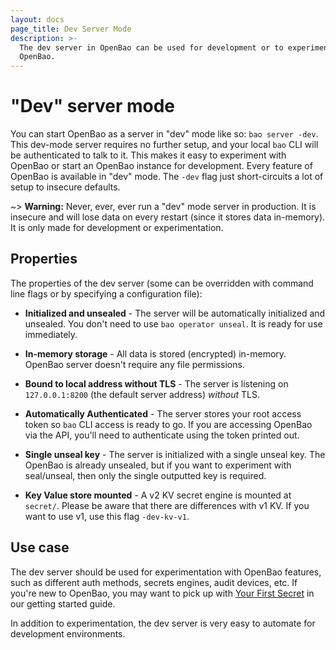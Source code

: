 ```yaml
---
layout: docs
page_title: Dev Server Mode
description: >-
  The dev server in OpenBao can be used for development or to experiment with
  OpenBao.
---
```


# "Dev" server mode

You can start OpenBao as a server in "dev" mode like so: `bao server -dev`.
This dev-mode server requires no further setup, and your local `bao` CLI will
be authenticated to talk to it. This makes it easy to experiment with OpenBao or
start an OpenBao instance for development. Every feature of OpenBao is available in
"dev" mode. The `-dev` flag just short-circuits a lot of setup to insecure
defaults.

~> **Warning:** Never, ever, ever run a "dev" mode server in production.
It is insecure and will lose data on every restart (since it stores data
in-memory). It is only made for development or experimentation.

## Properties

The properties of the dev server (some can be overridden with command line
flags or by specifying a configuration file):

- **Initialized and unsealed** - The server will be automatically initialized
  and unsealed. You don't need to use `bao operator unseal`. It is ready
  for use immediately.

- **In-memory storage** - All data is stored (encrypted) in-memory. OpenBao
  server doesn't require any file permissions.

- **Bound to local address without TLS** - The server is listening on
  `127.0.0.1:8200` (the default server address) _without_ TLS.

- **Automatically Authenticated** - The server stores your root access
  token so `bao` CLI access is ready to go. If you are accessing OpenBao
  via the API, you'll need to authenticate using the token printed out.

- **Single unseal key** - The server is initialized with a single unseal
  key. The OpenBao is already unsealed, but if you want to experiment with
  seal/unseal, then only the single outputted key is required.

- **Key Value store mounted** - A v2 KV secret engine is mounted at
  `secret/`. Please be aware that there are differences with v1 KV.
  If you want to use v1, use this flag `-dev-kv-v1`.

## Use case

The dev server should be used for experimentation with OpenBao features, such
as different auth methods, secrets engines, audit devices, etc.
If you're new to OpenBao, you may want to pick up with [Your First Secret](/vault/tutorials/getting-started/getting-started-first-secret) in our getting started guide.

In addition to experimentation, the dev server is very easy to automate
for development environments.

